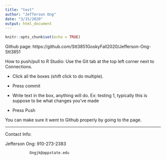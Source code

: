 ```yaml
---
title: "test"
author: "Jefferson Ong"
date: "3/15/2020"
output: html_document
---
```


```r
knitr::opts_chunk$set(echo = TRUE)
```

Github page: https://github.com/Stt3851GoskyFall2020/Jefferson-Ong-Stt3851

How to push/pull to R Studio: Use the Git tab at the top left corner next to Connections. 

* Click all the boxes (shift click to do multiple).

* Press commit

* Write text in the box, anything will do. Ex: testing 1, typically this is suppose to be what changes you've made

* Press Push

You can make sure it went to Github properly by going to the page.


_________





Contact Info:

Jefferson Ong: 910-273-2383

               Ongjk@appstate.edu
               
               
               















